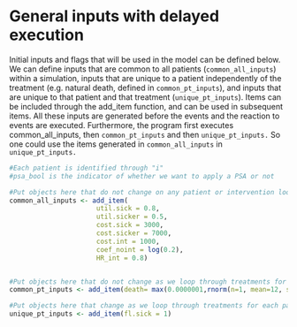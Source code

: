 # General inputs with delayed execution
Initial inputs and flags that will be used in the model can be defined below. We can define inputs that are common to all patients (`common_all_inputs`) within a simulation, inputs that are unique to a patient independently of the treatment (e.g. natural death, defined in `common_pt_inputs`), and inputs that are unique to that patient and that treatment (`unique_pt_inputs`). Items can be included through the add_item function, and can be used in subsequent items. All these inputs are generated before the events and the reaction to events are executed. Furthermore, the program first executes common_all_inputs, then `common_pt_inputs` and then `unique_pt_inputs.` So one could use the items generated in `common_all_inputs` in `unique_pt_inputs.`

```r
#Each patient is identified through "i"
#psa_bool is the indicator of whether we want to apply a PSA or not

#Put objects here that do not change on any patient or intervention loop
common_all_inputs <- add_item(
                      util.sick = 0.8,
                      util.sicker = 0.5,
                      cost.sick = 3000,
                      cost.sicker = 7000,
                      cost.int = 1000,
                      coef_noint = log(0.2),
                      HR_int = 0.8)


#Put objects here that do not change as we loop through treatments for a patient
common_pt_inputs <- add_item(death= max(0.0000001,rnorm(n=1, mean=12, sd=3))) 

#Put objects here that change as we loop through treatments for each patient (e.g. events can affect fl.tx, but events do not affect nat.os.s)
unique_pt_inputs <- add_item(fl.sick = 1) 
```